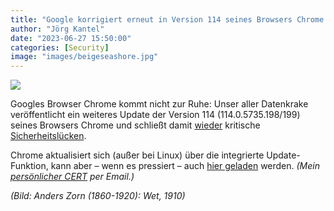```yaml
---
title: "Google korrigiert erneut in Version 114 seines Browsers Chrome kritische Sicherheitslücken"
author: "Jörg Kantel"
date: "2023-06-27 15:50:00"
categories: [Security]
image: "images/beigeseashore.jpg"
---
```


[![](images/beigeseashore-b.jpg)](https://i.etsystatic.com/28001992/r/il/be7951/4312269141/il_fullxfull.4312269141_p33d.jpg)

Googles Browser Chrome kommt nicht zur Ruhe: Unser aller Datenkrake veröffentlicht ein weiteres Update der Version 114 (114.0.5735.198/199) seines Browsers Chrome und schließt damit [wieder](https://kantel.github.io/posts/2023061401_chrome_update/) kritische [Sicherheitslücken](https://chromereleases.googleblog.com/2023/06/stable-channel-update-for-desktop_26.html).

Chrome aktualisiert sich (außer bei Linux) über die integrierte Update-Funktion, kann aber -- wenn es pressiert -- auch [hier geladen](https://www.google.com/intl/de/chrome/browser/) werden. *(Mein [persönlicher CERT](http://www.gwdg.de/~mreiman1/) per Email.)*

*(Bild: Anders Zorn (1860-1920): Wet, 1910)*